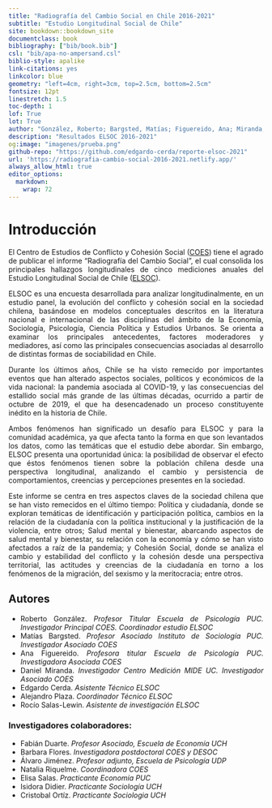 ```yaml
--- 
title: "Radiografía del Cambio Social en Chile 2016-2021"
subtitle: "Estudio Longitudinal Social de Chile"
site: bookdown::bookdown_site
documentclass: book
bibliography: ["bib/book.bib"]
csl: "bib/apa-no-ampersand.csl"
biblio-style: apalike
link-citations: yes
linkcolor: blue
geometry: "left=4cm, right=3cm, top=2.5cm, bottom=2.5cm"
fontsize: 12pt
linestretch: 1.5
toc-depth: 1
lof: True
lot: True
author: "González, Roberto; Bargsted, Matías; Figuereido, Ana; Miranda, Daniel; Cerda, Edgardo; Plaza, Alejandro; Salas-Lewin, Rocío"
description: "Resultados ELSOC 2016-2021"
og:image: "imagenes/prueba.png"
github-repo: "https://github.com/edgardo-cerda/reporte-elsoc-2021"
url: 'https://radiografia-cambio-social-2016-2021.netlify.app/'
always_allow_html: true
editor_options: 
  markdown: 
    wrap: 72
---
```



# Introducción {-}

<div style="text-align: justify">

El Centro de Estudios de Conflicto y Cohesión Social ([COES](https://coes.cl/)) tiene el agrado de publicar el informe “Radiografía del Cambio Social”, el cual consolida los principales hallazgos longitudinales de cinco mediciones anuales del Estudio Longitudinal Social de Chile ([ELSOC](https://coes.cl/encuesta-panel/)).

ELSOC es una encuesta desarrollada para analizar longitudinalmente, en un estudio panel, la evolución del conflicto y cohesión social en la sociedad chilena, basándose en modelos conceptuales descritos en la literatura nacional e internacional de las disciplinas del ámbito de la Economía, Sociología, Psicología, Ciencia Política y Estudios Urbanos. Se orienta a examinar los principales antecedentes, factores moderadores y mediadores, así como las principales consecuencias asociadas al desarrollo de distintas formas de sociabilidad en Chile.

Durante los últimos años, Chile se ha visto remecido por importantes eventos que han alterado aspectos sociales, políticos y económicos de la vida nacional: la pandemia asociada al COVID-19, y las consecuencias del estallido social más grande de las últimas décadas, ocurrido a partir de octubre de 2019, el que ha desencadenado un proceso constituyente inédito en la historia de Chile.

Ambos fenómenos han significado un desafío para ELSOC y para la comunidad académica, ya que afecta tanto la forma en que son levantados los datos, como las temáticas que el estudio debe abordar. Sin embargo, ELSOC presenta una oportunidad única: la posibilidad de observar el efecto que éstos fenómenos tienen sobre la población chilena desde una perspectiva longitudinal, analizando el cambio y persistencia de comportamientos, creencias y percepciones presentes en la sociedad.

Este informe se centra en tres aspectos claves de la sociedad chilena que se han visto remecidos en el último tiempo: Política y ciudadanía, donde se exploran temáticas de identificación y participación política, cambios en la relación de la ciudadanía con la política institucional y la justificación de la violencia, entre otros; Salud mental y bienestar, abarcando aspectos de salud mental y bienestar, su relación con la economía y cómo se han visto afectados a raíz de la pandemia; y Cohesión Social, donde se analiza el cambio y estabilidad del conflicto y la cohesión desde una perspectiva territorial, las actitudes y creencias de la ciudadanía en torno a los fenómenos de la migración, del sexismo y la meritocracia; entre otros.


## Autores {-}

- Roberto González. *Profesor Titular Escuela de Psicología PUC. Investigador Principal COES. Coordinador estudio ELSOC*
- Matías Bargsted. *Profesor Asociado Instituto de Sociología PUC. Investigador Asociado COES*
- Ana Figuereido. *Profesora titular Escuela de Psicología PUC. Investigadora Asociada COES*
- Daniel Miranda. *Investigador Centro Medición MIDE UC. Investigador Asociado COES*
- Edgardo Cerda. *Asistente Técnico ELSOC*
- Alejandro Plaza. *Coordinador Técnico ELSOC*
- Rocío Salas-Lewin. *Asistente de investigación ELSOC*

### Investigadores colaboradores: {-}

- Fabián Duarte. *Profesor Asociado, Escuela de Economía UCH*
- Barbara Flores. *Investigadora postdoctoral COES y DESOC*
- Álvaro Jiménez. *Profesor adjunto, Escuela de Psicología UDP*
- Natalia Riquelme. *Coordinadora COES*
- Elisa Salas. *Practicante Economía PUC*
- Isidora Didier. *Practicante Sociología UCH*
- Cristobal Ortíz. *Practicante Sociologia UCH*
